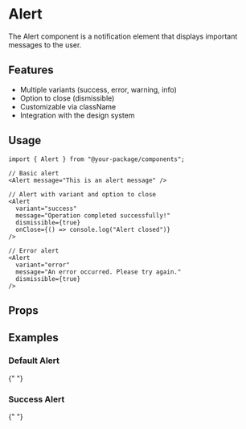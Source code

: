 
<Meta of={AlertStories} />

# Alert

The Alert component is a notification element that displays important messages to the user.

## Features

- Multiple variants (success, error, warning, info)
- Option to close (dismissible)
- Customizable via className
- Integration with the design system

## Usage

```tsx
import { Alert } from "@your-package/components";

// Basic alert
<Alert message="This is an alert message" />

// Alert with variant and option to close
<Alert
  variant="success"
  message="Operation completed successfully!"
  dismissible={true}
  onClose={() => console.log("Alert closed")}
/>

// Error alert
<Alert
  variant="error"
  message="An error occurred. Please try again."
  dismissible={true}
/>
```

## Props

<Controls />

## Examples

### Default Alert

<Story of={AlertStories.Default} />{" "}

### Success Alert

<Story of={AlertStories.Success} />{" "}
